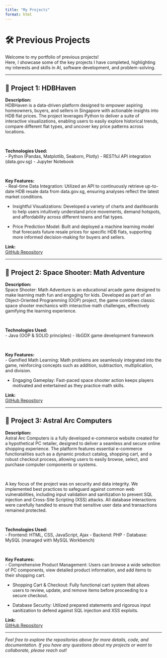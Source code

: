 ```yaml
---
title: "My Projects"
format: html
---
```


# 🛠️ Previous Projects

Welcome to my portfolio of previous projects!  
Here, I showcase some of the key projects I have completed, highlighting my interests and skills in AI, software development, and problem-solving.

---

## 📌 Project 1: HDBHaven

**Description:**  
HDBHaven is a data-driven platform designed to empower aspiring homeowners, buyers, and sellers in Singapore with actionable insights into HDB flat prices. The project leverages Python to deliver a suite of interactive visualizations, enabling users to easily explore historical trends, compare different flat types, and uncover key price patterns across locations.

<br>

**Technologies Used:**  
- Python (Pandas, Matplotlib, Seaborn, Plotly)
- RESTful API integration (data.gov.sg)
- Jupyter Notebook

<br>

**Key Features:**  
- Real-time Data Integration: Utilized an API to continuously retrieve up-to-date HDB resale data from data.gov.sg, ensuring analyses reflect the latest market conditions.

- Insightful Visualizations: Developed a variety of charts and dashboards to help users intuitively understand price movements, demand hotspots, and affordability across different towns and flat types.

- Price Prediction Model: Built and deployed a machine learning model that forecasts future resale prices for specific HDB flats, supporting more informed decision-making for buyers and sellers.

**Link:**  
[GitHub Repository](https://github.com/AnJayAx/PF_Project)  

---

## 📌 Project 2: Space Shooter: Math Adventure

**Description:**  
Space Shooter: Math Adventure is an educational arcade game designed to make learning math fun and engaging for kids. Developed as part of an Object-Oriented Programming (OOP) project, the game combines classic space shooter mechanics with interactive math challenges, effectively gamifying the learning experience.

<br>

**Technologies Used:**  
- Java (OOP & SOLID principles)
- libGDX game development framework

<br>

**Key Features:**  
- Gamified Math Learning: Math problems are seamlessly integrated into the game, reinforcing concepts such as addition, subtraction, multiplication, and division.

- Engaging Gameplay: Fast-paced space shooter action keeps players motivated and entertained as they practice math skills.

**Link:**  
[GitHub Repository](https://github.com/Beefware/SpaceShooter)

---

## 📌 Project 3: Astral Arc Computers

**Description:**  
Astral Arc Computers is a fully developed e-commerce website created for a hypothetical PC retailer, designed to deliver a seamless and secure online shopping experience. The platform features essential e-commerce functionalities such as a dynamic product catalog, shopping cart, and a robust checkout process, allowing users to easily browse, select, and purchase computer components or systems.

<br>

A key focus of the project was on security and data integrity. We implemented best practices to safeguard against common web vulnerabilities, including input validation and sanitization to prevent SQL injection and Cross-Site Scripting (XSS) attacks. All database interactions were carefully handled to ensure that sensitive user data and transactions remained protected.

<br>

**Technologies Used:**  
- Frontend: HTML, CSS, JavaScript, Ajax
- Backend: PHP
- Database: MySQL (managed with MySQL Workbench)

<br>

**Key Features:**  
- Comprehensive Product Management: Users can browse a wide selection of PC components, view detailed product information, and add items to their shopping cart.

- Shopping Cart & Checkout: Fully functional cart system that allows users to review, update, and remove items before proceeding to a secure checkout.

- Database Security: Utilized prepared statements and rigorous input sanitization to defend against SQL injection and XSS exploits.

**Link:**  
[GitHub Repository](https://github.com/ClarenceKoh/INF1005-Project)

---

*Feel free to explore the repositories above for more details, code, and documentation. If you have any questions about my projects or want to collaborate, please reach out!*